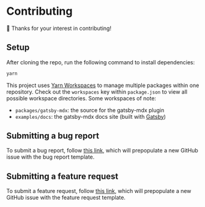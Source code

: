 # Contributing

🙏 Thanks for your interest in contributing!

## Setup

After cloning the repo, run the following command to install dependencies:

```sh
yarn
```

This project uses [Yarn Workspaces](https://yarnpkg.com/lang/en/docs/workspaces/) to manage multiple packages within one repository. Check out the `workspaces` key within `package.json` to view all possible workspace directories. Some workspaces of note:

- `packages/gatsby-mdx`: the source for the gatsby-mdx plugin
- `examples/docs`: the gatsby-mdx docs site (built with [Gatsby](https://next.gatsbyjs.org/))

## Submitting a bug report

To submit a bug report, follow [this link](https://github.com/ChristopherBiscardi/gatsby-mdx/issues/new?template=bug_report.md), which will prepopulate a new GitHub issue with the bug report template.

## Submitting a feature request

To submit a feature request, follow [this link](https://github.com/ChristopherBiscardi/gatsby-mdx/issues/new?template=feature_request.md), which will prepopulate a new GitHub issue with the feature request template.
